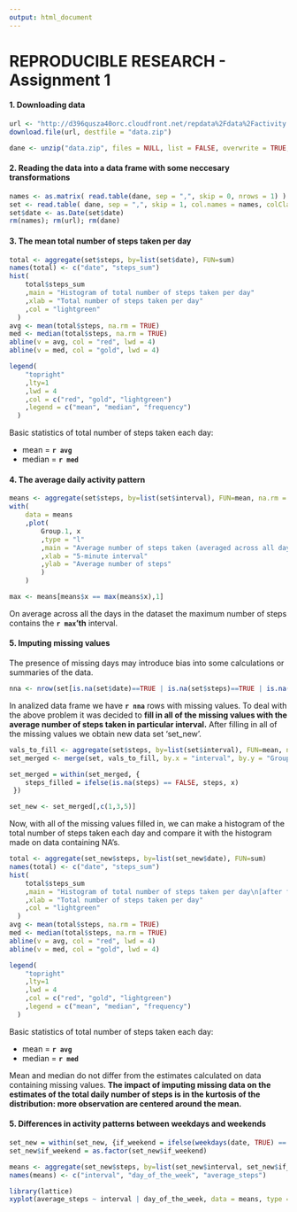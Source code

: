 ```yaml
---
output: html_document
---
```

REPRODUCIBLE RESEARCH - Assignment 1
===================================== 
 
#### 1. Downloading data
```r
url <- "http://d396qusza40orc.cloudfront.net/repdata%2Fdata%2Factivity.zip"
download.file(url, destfile = "data.zip")

dane <- unzip("data.zip", files = NULL, list = FALSE, overwrite = TRUE, junkpaths = FALSE, exdir = ".", unzip = "internal", setTimes = FALSE)
```  
  
  
#### 2. Reading the data into a data frame with some neccesary transformations
```r
names <- as.matrix( read.table(dane, sep = ",", skip = 0, nrows = 1) )
set <- read.table( dane, sep = ",", skip = 1, col.names = names, colClasses = c("numeric", "character", "numeric") )
set$date <- as.Date(set$date)
rm(names); rm(url); rm(dane)
```
 
 
#### 3. The mean total number of steps taken per day       
```r
total <- aggregate(set$steps, by=list(set$date), FUN=sum)
names(total) <- c("date", "steps_sum")
hist(
    total$steps_sum
    ,main = "Histogram of total number of steps taken per day"
    ,xlab = "Total number of steps taken per day"
    ,col = "lightgreen"
  )
avg <- mean(total$steps, na.rm = TRUE)
med <- median(total$steps, na.rm = TRUE)
abline(v = avg, col = "red", lwd = 4)
abline(v = med, col = "gold", lwd = 4)

legend(
    "topright"
    ,lty=1
    ,lwd = 4
    ,col = c("red", "gold", "lightgreen")
    ,legend = c("mean", "median", "frequency")
  )
```
 
Basic statistics of total number of steps taken each day:  
  
- mean = **`r avg`**  
- median = **`r med`**  
 
 
#### 4. The average daily activity pattern
```r
means <- aggregate(set$steps, by=list(set$interval), FUN=mean, na.rm = TRUE)
with(
    data = means
    ,plot(
        Group.1, x
        ,type = "l"
        ,main = "Average number of steps taken (averaged across all days) \nin each 5-miunute time interval"
        ,xlab = "5-minute interval"
        ,ylab = "Average number of steps"
        )
    )

max <- means[means$x == max(means$x),1]
```
 
On average across all the days in the dataset the maximum number of steps contains the **`r max`'th** interval.  
  
#### 5. Imputing missing values

The presence of missing days may introduce bias into some calculations or summaries of the data. 

```r
nna <- nrow(set[is.na(set$date)==TRUE | is.na(set$steps)==TRUE | is.na(set$interval)==TRUE,])
```

In analized data frame we have **`r nna`** rows with missing values. 
To deal with the above problem it was decided to **fill in all of the missing values with the average number of steps taken in particular interval.** After filling in all of the missing values we obtain new data set 'set_new'. 

```r
vals_to_fill <- aggregate(set$steps, by=list(set$interval), FUN=mean, na.rm = TRUE)
set_merged <- merge(set, vals_to_fill, by.x = "interval", by.y = "Group.1")

set_merged = within(set_merged, {
    steps_filled = ifelse(is.na(steps) == FALSE, steps, x)
 })

set_new <- set_merged[,c(1,3,5)]
```
Now, with all of the missing values filled in, we can make a histogram of the total number of steps taken each day and compare it with the histogram made on data containing NA's.

```r
total <- aggregate(set_new$steps, by=list(set_new$date), FUN=sum)
names(total) <- c("date", "steps_sum")
hist(
    total$steps_sum
    ,main = "Histogram of total number of steps taken per day\n[after filling in the missing values]"
    ,xlab = "Total number of steps taken per day"
    ,col = "lightgreen"
  )
avg <- mean(total$steps, na.rm = TRUE)
med <- median(total$steps, na.rm = TRUE)
abline(v = avg, col = "red", lwd = 4)
abline(v = med, col = "gold", lwd = 4)

legend(
    "topright"
    ,lty=1
    ,lwd = 4
    ,col = c("red", "gold", "lightgreen")
    ,legend = c("mean", "median", "frequency")
  )
```
  
Basic statistics of total number of steps taken each day:  
  
- mean = **`r avg`**  
- median = **`r med`**  

Mean and median do not differ from the estimates calculated on data containing missing values. **The impact of imputing missing data on the estimates of the total daily number of steps is in the kurtosis of the distribution: more observation are centered around the mean.**

#### 5. Differences in activity patterns between weekdays and weekends

```r
set_new = within(set_new, {if_weekend = ifelse(weekdays(date, TRUE) == "So" | weekdays(date) == "N", "weekend", "weekday")})
set_new$if_weekend = as.factor(set_new$if_weekend)

means <- aggregate(set_new$steps, by=list(set_new$interval, set_new$if_weekend), FUN=mean, na.rm = TRUE)
names(means) <- c("interval", "day_of_the_week", "average_steps")

library(lattice)
xyplot(average_steps ~ interval | day_of_the_week, data = means, type = "l", layout = c(1, 2))
```
